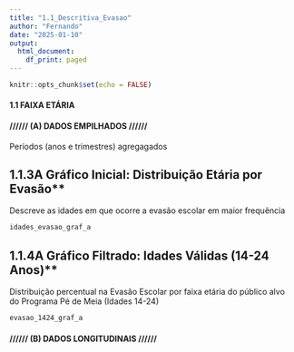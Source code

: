 ```yaml
---
title: "1.1_Descritiva_Evasao"
author: "Fernando"
date: "2025-01-10"
output:
  html_document:
    df_print: paged
---
```


```r
knitr::opts_chunk$set(echo = FALSE)
```

#### 1.1 FAIXA ETÁRIA ####

#### ////// (A) DADOS EMPILHADOS ////// ####
Períodos (anos e trimestres) agregagados

## 1.1.3A Gráfico Inicial: Distribuição Etária por Evasão** ####
Descreve as idades em que ocorre a evasão escolar em maior frequência

```r
idades_evasao_graf_a
```

## 1.1.4A Gráfico Filtrado: Idades Válidas (14-24 Anos)** ####
Distribuição percentual na Evasão Escolar por faixa etária do 
público alvo do Programa Pé de Meia (Idades 14-24)
```r
evasao_1424_graf_a
```

#### ////// (B) DADOS LONGITUDINAIS ////// ####

